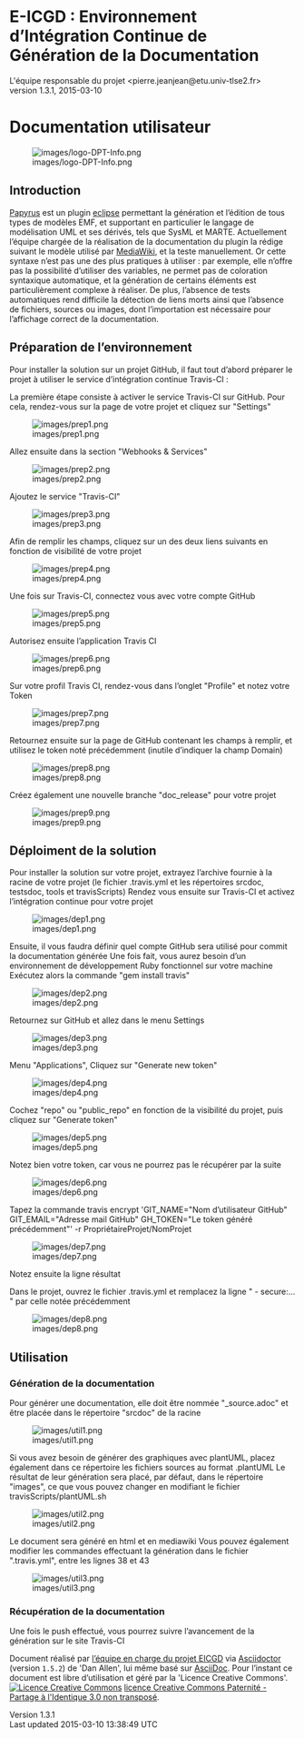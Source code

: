 = E-ICGD : Environnement d’Intégration Continue de Génération de la Documentation =

L'équipe responsable du projet &lt;pierre.jeanjean@etu.univ-tlse2.fr&gt;<br />
 version 1.3.1, 2015-03-10

= Documentation utilisateur =

[[Image:images/logo-DPT-Info.png|frame|none|alt=logo DPT Info]]

== Introduction ==

[http://www.eclipse.org/papyrus/ Papyrus] est un plugin [http://www.eclipse.org eclipse] permettant la génération et l’édition de tous types de modèles EMF, et supportant en particulier le langage de modélisation UML et ses dérivés, tels que SysML et MARTE. Actuellement l’équipe chargée de la réalisation de la documentation du plugin la rédige suivant le modèle utilisé par [https://www.mediawiki.org MediaWiki], et la teste manuellement. Or cette syntaxe n’est pas une des plus pratiques à utiliser : par exemple, elle n’offre pas la possibilité d’utiliser des variables, ne permet pas de coloration syntaxique automatique, et la génération de certains éléments est particulièrement complexe à réaliser. De plus, l’absence de tests automatiques rend difficile la détection de liens morts ainsi que l’absence de fichiers, sources ou images, dont l’importation est nécessaire pour l’affichage correct de la documentation.

== Préparation de l’environnement ==

Pour installer la solution sur un projet GitHub, il faut tout d’abord préparer le projet à utiliser le service d’intégration continue Travis-CI :

La première étape consiste à activer le service Travis-CI sur GitHub. Pour cela, rendez-vous sur la page de votre projet et cliquez sur &quot;Settings&quot;

[[Image:images/prep1.png|frame|none|alt=prep1]]

Allez ensuite dans la section &quot;Webhooks &amp; Services&quot;

[[Image:images/prep2.png|frame|none|alt=prep2]]

Ajoutez le service &quot;Travis-CI&quot;

[[Image:images/prep3.png|frame|none|alt=prep3]]

Afin de remplir les champs, cliquez sur un des deux liens suivants en fonction de visibilité de votre projet

[[Image:images/prep4.png|frame|none|alt=prep4]]

Une fois sur Travis-CI, connectez vous avec votre compte GitHub

[[Image:images/prep5.png|frame|none|alt=prep5]]

Autorisez ensuite l’application Travis CI

[[Image:images/prep6.png|frame|none|alt=prep6]]

Sur votre profil Travis CI, rendez-vous dans l’onglet &quot;Profile&quot; et notez votre Token

[[Image:images/prep7.png|frame|none|alt=prep7]]

Retournez ensuite sur la page de GitHub contenant les champs à remplir, et utilisez le token noté précédemment (inutile d’indiquer la champ Domain)

[[Image:images/prep8.png|frame|none|alt=prep8]]

Créez également une nouvelle branche &quot;doc_release&quot; pour votre projet

[[Image:images/prep9.png|frame|none|alt=prep9]]

== Déploiment de la solution ==

Pour installer la solution sur votre projet, extrayez l’archive fournie à la racine de votre projet (le fichier .travis.yml et les répertoires srcdoc, testsdoc, tools et travisScripts) Rendez vous ensuite sur Travis-CI et activez l’intégration continue pour votre projet

[[Image:images/dep1.png|frame|none|alt=dep1]]

Ensuite, il vous faudra définir quel compte GitHub sera utilisé pour commit la documentation générée Une fois fait, vous aurez besoin d’un environnement de développement Ruby fonctionnel sur votre machine Exécutez alors la commande &quot;gem install travis&quot;

[[Image:images/dep2.png|frame|none|alt=dep2]]

Retournez sur GitHub et allez dans le menu Settings

[[Image:images/dep3.png|frame|none|alt=dep3]]

Menu &quot;Applications&quot;, Cliquez sur &quot;Generate new token&quot;

[[Image:images/dep4.png|frame|none|alt=dep4]]

Cochez &quot;repo&quot; ou &quot;public_repo&quot; en fonction de la visibilité du projet, puis cliquez sur &quot;Generate token&quot;

[[Image:images/dep5.png|frame|none|alt=dep5]]

Notez bien votre token, car vous ne pourrez pas le récupérer par la suite

[[Image:images/dep6.png|frame|none|alt=dep6]]

Tapez la commande travis encrypt 'GIT_NAME=&quot;Nom d’utilisateur GitHub&quot; GIT_EMAIL=&quot;Adresse mail GitHub&quot; GH_TOKEN=&quot;Le token généré précédemment&quot;' -r PropriétaireProjet/NomProjet

[[Image:images/dep7.png|frame|none|alt=dep7]]

Notez ensuite la ligne résultat

Dans le projet, ouvrez le fichier .travis.yml et remplacez la ligne &quot; - secure:…​&quot; par celle notée précédemment

[[Image:images/dep8.png|frame|none|alt=dep8]]

== Utilisation ==

=== Génération de la documentation ===

Pour générer une documentation, elle doit être nommée &quot;_source.adoc&quot; et être placée dans le répertoire &quot;srcdoc&quot; de la racine

[[Image:images/util1.png|frame|none|alt=util1]]

Si vous avez besoin de générer des graphiques avec plantUML, placez également dans ce répertoire les fichiers sources au format .plantUML Le résultat de leur génération sera placé, par défaut, dans le répertoire &quot;images&quot;, ce que vous pouvez changer en modifiant le fichier travisScripts/plantUML.sh

[[Image:images/util2.png|frame|none|alt=util2]]

Le document sera généré en html et en mediawiki Vous pouvez également modifier les commandes effectuant la génération dans le fichier &quot;.travis.yml&quot;, entre les lignes 38 et 43

[[Image:images/util3.png|frame|none|alt=util3]]

=== Récupération de la documentation ===

Une fois le push effectué, vous pourrez suivre l’avancement de la génération sur le site Travis-CI

Document réalisé par [mailto:pierre.jeanjean@etu.univ-tlse2.fr l’équipe en charge du projet EICGD] via [http://asciidoctor.org/ Asciidoctor] (version <tt>1.5.2</tt>) de 'Dan Allen', lui même basé sur [http://www.methods.co.nz/asciidoc AsciiDoc]. Pour l’instant ce document est libre d’utilisation et géré par la 'Licence Creative Commons'. [http://creativecommons.org/licenses/by-sa/3.0/ [[Image:images/icons/88x31.png|Licence Creative Commons]]] [http://creativecommons.org/licenses/by-sa/3.0/ licence Creative Commons Paternité - Partage à l'Identique 3.0 non transposé].

Version 1.3.1<br />
 Last updated 2015-03-10 13:38:49 UTC

